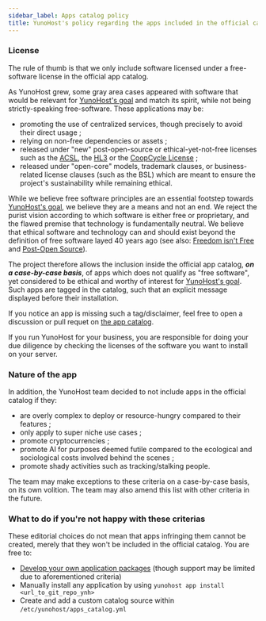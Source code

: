 ```yaml
---
sidebar_label: Apps catalog policy
title: YunoHost's policy regarding the apps included in the official catalog
---
```


### License

The rule of thumb is that we only include software licensed under a free-software license in the official app catalog.

As YunoHost grew, some gray area cases appeared with software that would be relevant for [YunoHost's goal](/faq#what-s-yunohost-goal) and match its spirit, while not being strictly-speaking free-software. These applications may be:

- promoting the use of centralized services, though precisely to avoid their direct usage ;
- relying on non-free dependencies or assets ;
- released under "new" post-open-source or ethical-yet-not-free licenses such as the [ACSL](https://anticapitalist.software/), the [HL3](https://firstdonoharm.dev/) or the [CoopCycle License](https://github.com/coopcycle/coopcycle-web/blob/master/LICENSE) ;
- released under "open-core" models, trademark clauses, or business-related license clauses (such as the BSL) which are meant to ensure the project's sustainability while remaining ethical.

While we believe free software principles are an essential footstep towards [YunoHost's goal](#what-s-yunohost-goal), we believe they are a means and not an end. We reject the purist vision according to which software is either free or proprietary, and the flawed premise that technology is fundamentally neutral. We believe that ethical software and technology can and should exist beyond the definition of free software layed 40 years ago (see also: [Freedom isn't Free](https://logicmag.io/failure/freedom-isnt-free/) and [Post-Open Source](https://www.boringcactus.com/2020/08/13/post-open-source.html)).

The project therefore allows the inclusion inside the official app catalog, ***on a case-by-case basis***, of apps which does not qualify as "free software", yet considered to be ethical and worthy of interest for [YunoHost's goal](/faq#what-s-yunohost-goal). Such apps are tagged in the catalog, such that an explicit message displayed before their installation.

If you notice an app is missing such a tag/disclaimer, feel free to open a discussion or pull requet on [the app catalog](https://github.com/YunoHost/apps/).

If you run YunoHost for your business, you are responsible for doing your due diligence by checking the licenses of the software you want to install on your server.

### Nature of the app

In addition, the YunoHost team decided to not include apps in the official catalog if they:

- are overly complex to deploy or resource-hungry compared to their features ;
- only apply to super niche use cases ;
- promote cryptocurrencies ;
- promote AI for purposes deemed futile compared to the ecological and sociological costs involved behind the scenes ;
- promote shady activities such as tracking/stalking people.

The team may make exceptions to these criteria on a case-by-case basis, on its own volition. The team may also amend this list with other criteria in the future.

### What to do if you're not happy with these criterias

These editorial choices do not mean that apps infringing them cannot be created, merely that they won't be included in the official catalog.
You are free to:

- [Develop your own application packages](/packaging_apps) (though support may be limited due to aforementioned criteria)
- Manually install any application by using `yunohost app install <url_to_git_repo_ynh>`
- Create and add a custom catalog source within `/etc/yunohost/apps_catalog.yml`
